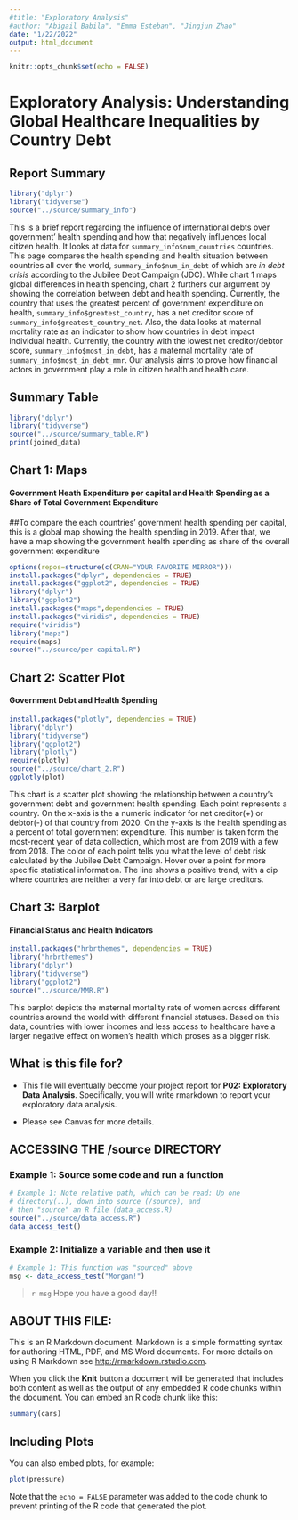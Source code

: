 ```yaml
---
#title: "Exploratory Analysis"
#author: "Abigail Babila", "Emma Esteban", "Jingjun Zhao"
date: "1/22/2022"
output: html_document
---
```


```r
knitr::opts_chunk$set(echo = FALSE)
```
# Exploratory Analysis: Understanding Global Healthcare Inequalities by Country Debt

## Report Summary
```r
library("dplyr")
library("tidyverse")
source("../source/summary_info")
```
This is a brief report regarding the influence of international debts over government' health spending and how that negatively influences local citizen health. It looks at data for `summary_info$num_countries` countries. This page compares the health spending and health situation between countries all over the world, `summary_info$num_in_debt` of which are _in debt crisis_ according to the Jubilee Debt Campaign (JDC). While chart 1 maps global differences in health spending, chart 2 furthers our argument by showing the correlation between debt and health spending. Currently, the country that uses the greatest percent of government expenditure on health, `summary_info$greatest_country`, has a net creditor score of `summary_info$greatest_country_net`. Also, the data looks at maternal mortality rate as an indicator to show how countries in debt impact individual health. Currently, the country with the lowest net creditor/debtor score, `summary_info$most_in_debt`, has a maternal mortality rate of `summary_info$most_in_debt_mmr`. Our analysis aims to prove how financial actors in government play a role in citizen health and health care.

## Summary Table
```r
library("dplyr")
library("tidyverse")
source("../source/summary_table.R")
print(joined_data)
```

## Chart 1: Maps

#### Government Heath Expenditure per capital and Health Spending as a Share of Total Government Expenditure
##To compare the each countries' government health spending per capital, this is a global map showing the health spending in 2019. After that, we have a map showing the government health spending as share of the overall government expenditure
```r
options(repos=structure(c(CRAN="YOUR FAVORITE MIRROR")))
install.packages("dplyr", dependencies = TRUE)
install.packages("ggplot2", dependencies = TRUE)
library("dplyr")
library("ggplot2")
install.packages("maps",dependencies = TRUE)
install.packages("viridis", dependencies = TRUE)
require("viridis")
library("maps")
require(maps)
source("../source/per capital.R")
```



## Chart 2: Scatter Plot

#### Government Debt and Health Spending
```r
install.packages("plotly", dependencies = TRUE)
library("dplyr")
library("tidyverse")
library("ggplot2")
library("plotly")
require(plotly)
source("../source/chart_2.R")
ggplotly(plot)
```
This chart is a scatter plot showing the relationship between a country's government debt and government health spending. Each point represents a country. On the x-axis is the a numeric indicator for net creditor(+) or debtor(-) of that country from 2020. On the y-axis is the health spending as a percent of total government expenditure. This number is taken form the most-recent year of data collection, which most are from 2019 with a few from 2018. The color of each point tells you what the level of debt risk calculated by the Jubilee Debt Campaign. Hover over a point for more specific statistical information. The line shows a positive trend, with a dip where countries are neither a very far into debt or are large creditors.

## Chart 3: Barplot
#### Financial Status and Health Indicators
```r
install.packages("hrbrthemes", dependencies = TRUE)
library("hrbrthemes")
library("dplyr")
library("tidyverse")
library("ggplot2")
source("../source/MMR.R")

```
This barplot depicts the maternal mortality rate of women across different countries around the world with different financial statuses. Based on this data, countries with lower incomes and less access to healthcare have a larger negative effect on women’s health which proses as a bigger risk.





## What is this file for?

* This file will eventually become your project report for **P02: Exploratory Data Analysis**. Specifically, you will write rmarkdown to report your exploratory data analysis.

* Please see Canvas for more details.

## ACCESSING THE /source DIRECTORY
### Example 1: Source some code and run a function
```r
# Example 1: Note relative path, which can be read: Up one
# directory(..), down into source (/source), and 
# then "source" an R file (data_access.R)
source("../source/data_access.R")
data_access_test()
```

### Example 2: Initialize a variable and then use it
```r
# Example 1: This function was "sourced" above
msg <- data_access_test("Morgan!")
```

> `r msg` Hope you have a good day!! 

## ABOUT THIS FILE: 

This is an R Markdown document. Markdown is a simple formatting syntax for authoring HTML, PDF, and MS Word documents. For more details on using R Markdown see <http://rmarkdown.rstudio.com>.

When you click the **Knit** button a document will be generated that includes both content as well as the output of any embedded R code chunks within the document. You can embed an R code chunk like this:

```r
summary(cars)
```

## Including Plots

You can also embed plots, for example:

```r
plot(pressure)
```

Note that the `echo = FALSE` parameter was added to the code chunk to prevent printing of the R code that generated the plot.

